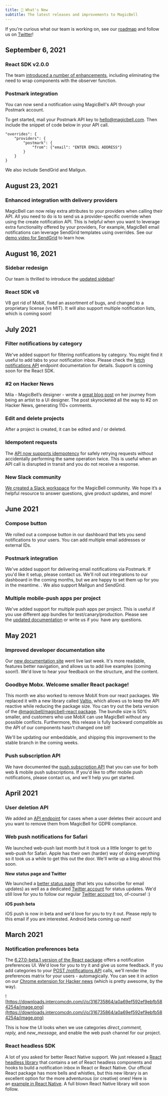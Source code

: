 ```yaml
---
title: 🌟 What's New
subtitle: The latest releases and improvements to MagicBell
---
```


<Note>
    If you're curious what our team is working on, see our <a href="https://magicbell.com/docs/roadmap">roadmap</a> and follow us on <a href="https://twitter.com/magicbell_io">Twitter</a>! 
</Note>

## September 6, 2021

### React SDK v2.0.0

The team [introduced a number of enhancements](https://github.com/magicbell-io/react-headless/releases), including eliminating the need to wrap components with the observer function.

### Postmark integration

You can now send a notification using MagicBell's API through your Postmark account. 

To get started, mail your Postmark API key to hello@magicbell.com. Then include the snippet of code below in your API call. 

```shell hideHeader
"overrides": {
	"providers": {
	    "postmark": { 
			"from": {"email": "ENTER EMAIL ADDRESS"}
  		}
	}
}
```

We also include SendGrid and Mailgun.

## August 23, 2021

### Enhanced integration with delivery providers

MagicBell can now relay extra attributes to your providers when calling their API. All you need to do is to send us a provider-specific override when using the create notification API. This is helpful when you want to leverage extra functionality offered by your providers, For example, MagicBell email notifications can leverage SendGrid templates using overrides. See our [demo video for SendGrid](https://www.loom.com/share/c650fa66bd78429d8a90058d704943e0) to learn how.

## August 16, 2021

### Sidebar redesign

Our team is thrilled to introduce the [updated sidebar](https://app.magicbell.com/projects)!

### React SDK v8

V8 got rid of MobX, fixed an assortment of bugs, and changed to a proprietary license (vs MIT). It will also support multiple notification lists, which is coming soon!


## July 2021

### **Filter notifications by category**

We've added support for filtering notifications by category. You might find it useful to add tabs to your notification inbox. Please check the [fetch notifications API](https://magicbell.com/docs/rest-api/reference#get-notifications) endpoint documentation for details. Support is coming soon for the React SDK.

### **#2 on Hacker News**

Mila - MagicBell’s designer - wrote a [great blog post](https://magicbell.com/blog/what-painting-taught-me-about-a-career-in-ui-design) on her journey from being an artist to a UI designer. The post skyrocketed all the way to #2 on Hacker News, generating 110+ comments.

### **Edit and delete projects**

After a project is created, it can be edited and / or deleted.

### **Idempotent requests**

The [API now supports idempotency](https://magicbell.com/docs/idempotent-requests) for safely retrying requests without accidentally performing the same operation twice. This is useful when an API call is disrupted in transit and you do not receive a response.

### **New Slack community**

[We created a Slack workspace](https://join.slack.com/t/magicbell-community/shared_invite/zt-trh6yi84-~jtPqNikvC1m3My_p0WUqw) for the MagicBell community. We hope it’s a helpful resource to answer questions, give product updates, and more!


## June 2021

### **Compose button**

We rolled out a compose button in our dashboard that lets you send notifications to your users. You can add multiple email addresses or external IDs. 

### **Postmark integration**

We've added support for delivering email notifications via Postmark. If you'd like it setup, please contact us. We'll roll out integrations to our dashboard in the coming months, but we are happy to set them up for you in the meantime. . We also support Mailgun and SendGrid.

### **Multiple mobile-push apps per project**

We've added support for multiple push apps per project. This is useful if you use different app bundles for test/canary/production. Please see the [updated documentation](https://magicbell.com/docs/api-reference#operation/create-push-subscription) or write us if you  have any questions.


## May 2021

### **Improved developer documentation site**

Our [new documentation site](https://www.hoss.com/) went live last week. It's more readable, features better navigation, and allows us to add live examples (coming soon!). We'd love to hear your feedback on the structure, and the content.

### **Goodbye Mobx. Welcome smaller React package!**

This month we also worked to remove MobX from our react packages. We replaced it with a new library called [Valtio](https://github.com/pmndrs/valtio), which allows us to keep the API reactive while reducing the package size. You can try out the beta version of the [@magicbell/magicbell-react package](https://www.npmjs.com/package/@magicbell/magicbell-react/v/8.0.0-beta.3). The bundle size is 50% smaller, and customers who use MobX can use MagicBell without any possible conflicts. Furthermore, this release is fully backward compatible as the API of our components hasn’t changed one bit!

We'll be updating our embeddable, and shipping this improvement to the stable branch in the coming weeks.

### **Push subscription API**

We have documented the [push subscription API](https://magicbell.com/docs/rest-api/reference#tag/Subscription-to-push-notifications-APIs) that you can use for both web & mobile push subscriptions. If you'd like to offer mobile push notifications, please contact us, and we'll help you get started.


## April 2021

### **User deletion API**

We added an [API endpoint](https://developer.magicbell.com/reference#delete_users-user-id) for cases when a user deletes their account and you want to remove them from MagicBell for GDPR compliance.

### **Web push notifications for Safari**

We launched web-push last month but it took us a little longer to get to web-push for Safari. Apple has their own (harder) way of doing everything so it took us a while to get this out the door. We'll write up a blog about this soon.

**New status page and Twitter**

We launched a [better status page](https://status.magicbell.com/) (that lets you subscribe for email updates) as well as a dedicated [Twitter account](https://twitter.com/MagicBellStatus) for status updates. We'd still love for you to follow our regular [Twitter account](https://twitter.com/MagicBell_io) too, of-course! :)

**iOS push beta**

iOS push is now in beta and we'd love for you to try it out. Please reply to this email if you are interested. Android beta coming up next!


## March 2021

### **Notification preferences beta**

The [6.27.0-beta.1 version of the React package](https://www.npmjs.com/package/@magicbell/magicbell-react/v/6.27.0-beta.1) offers a notification preferences UI. We'd love for you to try it and give us some feedback. If you add categories to your [POST /notifications API](https://developer.magicbell.io/reference#notification-send-api) calls, we'll render the preferences matrix for your users - automagically. You can see it in action on our [Chrome extension for Hacker news](https://chrome.google.com/webstore/detail/hacker-news-notifications/bbkfblhdgiddlkfkipjdhhfoephonoba?hl=en&authuser=0) (which is pretty awesome, by the way).

![https://downloads.intercomcdn.com/i/o/316735864/a0a69ef592ef9ebfb584254a/image.png](https://downloads.intercomcdn.com/i/o/316735864/a0a69ef592ef9ebfb584254a/image.png)

This is how the UI looks when we use categories *direct_comment, reply,* and *new_message,* and enable the web push channel for our project.

### **React headless SDK**

A lot of you asked for better React Native support. We just released a [React headless library](https://www.npmjs.com/package/@magicbell/react-headless) that contains a set of React headless components and hooks to build a notification inbox in React or React Native. Our official React package has more bells and whistles, but this new library is an excellent option for the more adventurous (or creative) ones! Here is an [example in React Native](https://codesandbox.io/s/ancient-frost-roln4). A full blown React Native library will soon follow.